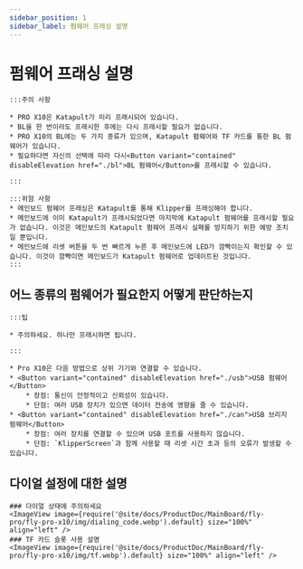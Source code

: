 ```yaml
---
sidebar_position: 1
sidebar_label: 펌웨어 프래싱 설명
---
```


# 펌웨어 프래싱 설명

    :::주의 사항

    * PRO X10은 Katapult가 미리 프래시되어 있습니다.
    * BL을 한 번이라도 프래시한 후에는 다시 프래시할 필요가 없습니다.
    * PRO X10의 BL에는 두 가지 종류가 있으며, Katapult 펌웨어와 TF 카드를 통한 BL 펌웨어가 있습니다.
    * 필요하다면 자신의 선택에 따라 다시<Button variant="contained" disableElevation href="./bl">BL 펌웨어</Button>를 프래시할 수 있습니다.

    :::
    
    :::위험 사항
    * 메인보드 펌웨어 프래싱은 Katapult를 통해 Klipper를 프래싱해야 합니다.
    * 메인보드에 이미 Katapult가 프래시되었다면 마지막에 Katapult 펌웨어를 프래시할 필요가 없습니다. 이것은 메인보드의 Katapult 펌웨어 프래시 실패를 방지하기 위한 예방 조치일 뿐입니다.
    * 메인보드에 리셋 버튼을 두 번 빠르게 누른 후 메인보드에 LED가 깜빡이는지 확인할 수 있습니다. 이것이 깜빡이면 메인보드가 Katapult 펌웨어로 업데이트된 것입니다.
    :::

## 어느 종류의 펌웨어가 필요한지 어떻게 판단하는지

    :::팁

    * 주의하세요. 하나만 프래시하면 됩니다.

    :::
    
    * Pro X10은 다음 방법으로 상위 기기와 연결할 수 있습니다.
    * <Button variant="contained" disableElevation href="./usb">USB 펌웨어</Button>
        * 장점: 통신이 안정적이고 신뢰성이 있습니다.
        * 단점: 여러 USB 장치가 있으면 데이터 전송에 영향을 줄 수 있습니다.
    * <Button variant="contained" disableElevation href="./can">USB 브리지 펌웨어</Button>
        * 장점: 여러 장치를 연결할 수 있으며 USB 포트를 사용하지 않습니다.
        * 단점: `KlipperScreen`과 함께 사용할 때 리셋 시간 초과 등의 오류가 발생할 수 있습니다.

## 다이얼 설정에 대한 설명

    ### 다이얼 상태에 주의하세요
    <ImageView image={require('@site/docs/ProductDoc/MainBoard/fly-pro/fly-pro-x10/img/dialing_code.webp').default} size="100%" align="left" />
    ### TF 카드 슬롯 사용 설명
    <ImageView image={require('@site/docs/ProductDoc/MainBoard/fly-pro/fly-pro-x10/img/tf.webp').default} size="100%" align="left" />
